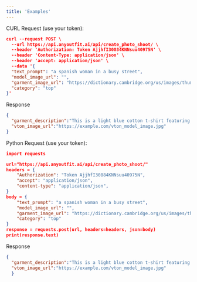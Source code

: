 ```yaml
---
title: 'Examples'
---
```

CURL Request (use your token):

```json
curl --request POST \
  --url https://api.anyoutfit.ai/api/create_photo_shoot/ \
  --header 'Authorization: Token AjjhfI30884KNNsuu40975N' \
  --header 'Content-Type: application/json' \
  --header 'accept: application/json' \
  --data '{
  "text_prompt": "a spanish woman in a busy street",
  "model_image_url": "",
  "garment_image_url": "https://dictionary.cambridge.org/us/images/thumb/Tshirt_noun_001_18267_2.jpg",
  "category": "top"
}'
```

Response
```json
{
  "garment_description":"This is a light blue cotton t-shirt featuring a Levi's logo on the chest.","model_image_url":"https://example.com/generated_model.jpg",
  "vton_image_url":"https://example.com/vton_model_image.jpg"
}
```

Python Request (use your token):
```json
import requests

url="https://api.anyoutfit.ai/api/create_photo_shoot/"
headers = {
    "Authorization": "Token AjjhfI30884KNNsuu40975N",
    "accept": "application/json",
    "content-type": "application/json",
}
body = {
    "text_prompt": "a spanish woman in a busy street",
    "model_image_url": "",
    "garment_image_url": "https://dictionary.cambridge.org/us/images/thumb/Tshirt_noun_001_18267_2.jpg",
    "category": "top"
}
response = requests.post(url, headers=headers, json=body)
print(response.text)
```

Response
```json
{
  "garment_description":"This is a light blue cotton t-shirt featuring a small red Levi's logo on the chest.","model_image_url":"https://example.com/generated_model.jpg",
  "vton_image_url":"https://example.com/vton_model_image.jpg"
  }